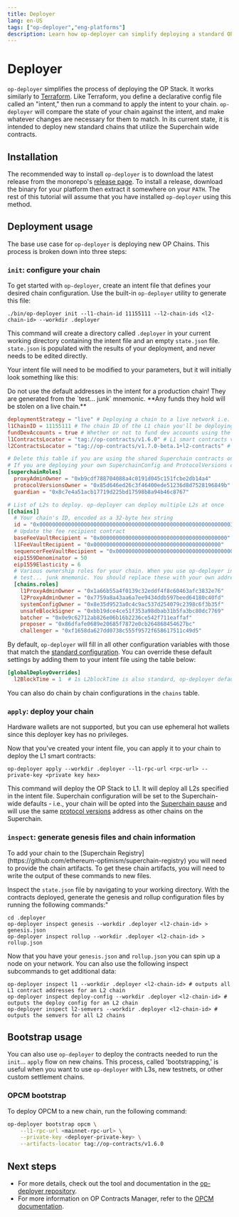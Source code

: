 ```yaml
---
title: Deployer
lang: en-US
tags: ["op-deployer","eng-platforms"]
description: Learn how op-deployer can simplify deploying a standard OP Stack Chain.
---
```



# Deployer

`op-deployer` simplifies the process of deploying the OP Stack. It works similarly to [Terraform](https://www.terraform.io). Like Terraform, you define a declarative config file called an "intent," then run a command to apply the intent to your chain. `op-deployer` will compare the state of your chain against the intent, and make whatever changes are necessary for them to match. In its current state, it is intended to deploy new standard chains that utilize the Superchain wide contracts.

## Installation

The recommended way to install `op-deployer` is to download the latest release from the monorepo's
[release page](https://github.com/ethereum-optimism/optimism/releases). To install a release, download the binary
for your platform then extract it somewhere on your `PATH`. The rest of this tutorial will assume that you have
installed `op-deployer` using this method.

## Deployment usage

The base use case for `op-deployer` is deploying new OP Chains. This process is broken down into three steps:

<Steps>

### `init`: configure your chain

To get started with `op-deployer`, create an intent file that defines your desired chain configuration. Use the built-in `op-deployer` utility to generate this file:

```
./bin/op-deployer init --l1-chain-id 11155111 --l2-chain-ids <l2-chain-id> --workdir .deployer
```

This command will create a directory called `.deployer` in your current working directory containing the intent file and an empty `state.json` file. `state.json` is populated with the results of your deployment, and never needs to be edited directly.

Your intent file will need to be modified to your parameters, but it will initially look something like this:

<Callout type="warning">
    Do not use the default addresses in the intent for a production chain! They are generated from the `test... junk`
    mnemonic. **Any funds they hold will be stolen on a live chain.**
</Callout>


```toml
deploymentStrategy = "live" # Deploying a chain to a live network i.e. Sepolia
l1ChainID = 11155111 # The chain ID of the L1 chain you'll be deploying to
fundDevAccounts = true # Whether or not to fund dev accounts using the test... junk mnemonic on L2.
l1ContractsLocator = "tag://op-contracts/v1.6.0" # L1 smart contracts versions
l2ContractsLocator = "tag://op-contracts/v1.7.0-beta.1+l2-contracts" # L2 smart contracts versions

# Delete this table if you are using the shared Superchain contracts on the L1
# If you are deploying your own SuperchainConfig and ProtocolVersions contracts, fill in these details
[superchainRoles]
  proxyAdminOwner = "0xb9cdf788704088a4c0191d045c151fcbe2db14a4" 
  protocolVersionsOwner = "0x85d646ed26c3f46400ede51236d8d7528196849b" 
  guardian = "0x8c7e4a51acb17719d225bd17598b8a94b46c8767" 

# List of L2s to deploy. op-deployer can deploy multiple L2s at once
[[chains]]
  # Your chain's ID, encoded as a 32-byte hex string
  id = "0x0000000000000000000000000000000000000000000000000000000000003039"
  # Update the fee recipient contract  
  baseFeeVaultRecipient = "0x0000000000000000000000000000000000000000"
  l1FeeVaultRecipient = "0x0000000000000000000000000000000000000000"
  sequencerFeeVaultRecipient = "0x0000000000000000000000000000000000000000"
  eip1559Denominator = 50
  eip1559Elasticity = 6
  # Various ownership roles for your chain. When you use op-deployer init, these roles are generated using the
  # test... junk mnemonic. You should replace these with your own addresses for production chains.
  [chains.roles]
    l1ProxyAdminOwner = "0x1a66b55a4f0139c32eddf4f8c60463afc3832e76"
    l2ProxyAdminOwner = "0x7759a8a43aa6a7ee9434ddb597beed64180c40fd"
    systemConfigOwner = "0x8e35d9523a0c4c9ac537d254079c2398c6f3b35f"
    unsafeBlockSigner = "0xbb19dce4ce51f353a98dbab31b5fa3bc80dc7769"
    batcher = "0x0e9c62712ab826e06b16b2236ce542f711eaffaf"
    proposer = "0x86dfafe0689e20685f7872e0cb264868454627bc"
    challenger = "0xf1658da627dd0738c555f9572f658617511c49d5"

```

By default, `op-deployer` will fill in all other configuration variables with those that match the [standard configuration](https://specs.optimism.io/protocol/configurability.html). You can override these default settings by adding them to your intent file using the table below:

```toml
[globalDeployOverrides]
  l2BlockTime = 1  # 1s L2blockTime is also standard, op-deployer defaults to 2s
```

You can also do chain by chain configurations in the `chains` table.

### `apply`: deploy your chain

<Callout type="info">
  Hardware wallets are not supported, but you can use ephemeral hot wallets since this deployer key has no privileges.
</Callout>

Now that you've created your intent file, you can apply it to your chain to deploy the L1 smart contracts:

```
op-deployer apply --workdir .deployer --l1-rpc-url <rpc-url> --private-key <private key hex>
```

This command will deploy the OP Stack to L1. It will deploy all L2s specified in the intent file. Superchain
configuration will be set to the Superchain-wide defaults - i.e., your chain will be opted into the [Superchain pause](https://specs.optimism.io/protocol/superchain-configuration.html#pausability)
and will use the same [protocol versions](https://github.com/ethereum-optimism/specs/blob/main/specs/protocol/superchain-upgrades.md)
address as other chains on the Superchain.

### `inspect`: generate genesis files and chain information

<Callout type="info">
  To add your chain to the [Superchain Registry](https://github.com/ethereum-optimism/superchain-registry) you will need to provide the chain artifacts. To get these chain artifacts, you will need to write the output of these commands to new files.
</Callout>

Inspect the `state.json` file by navigating to your working directory. With the contracts deployed, generate the genesis and rollup configuration files by running the following commands:"

```
cd .deployer
op-deployer inspect genesis --workdir .deployer <l2-chain-id> > genesis.json
op-deployer inspect rollup --workdir .deployer <l2-chain-id> > rollup.json
```

Now that you have your `genesis.json` and `rollup.json` you can spin up a node on your network. You can also use the following inspect subcommands to get additional data:

```
op-deployer inspect l1 --workdir .deployer <l2-chain-id> # outputs all L1 contract addresses for an L2 chain
op-deployer inspect deploy-config --workdir .deployer <l2-chain-id> # outputs the deploy config for an L2 chain
op-deployer inspect l2-semvers --workdir .deployer <l2-chain-id> # outputs the semvers for all L2 chains
```
</Steps>

## Bootstrap usage

You can also use `op-deployer` to deploy the contracts needed to run the `init`... `apply` flow on new chains. This process, called 'bootstrapping,' is useful when you want to use `op-deployer` with L3s, new testnets, or other custom settlement chains.

### OPCM bootstrap

To deploy OPCM to a new chain, run the following command:

```bash
op-deployer bootstrap opcm \
    --l1-rpc-url <mainnet-rpc-url> \
    --private-key <deployer-private-key> \
    --artifacts-locator tag://op-contracts/v1.6.0
```

## Next steps

*   For more details, check out the tool and documentation in the [op-deployer repository](https://github.com/ethereum-optimism/optimism/tree/develop/op-deployer/cmd/op-deployer).
*   For more information on OP Contracts Manager, refer to the [OPCM documentation](/stack/opcm).
